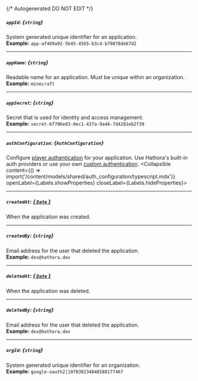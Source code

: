 {/* Autogenerated DO NOT EDIT  */}

##### `appId`: *{`string`}*
System generated unique identifier for an application.
<br/>
**Example:** `app-af469a92-5b45-4565-b3c4-b79878de67d2`

---
##### `appName`: *{`string`}*
Readable name for an application. Must be unique within an organization.
<br/>
**Example:** `minecraft`

---
##### `appSecret`: *{`string`}*
Secret that is used for identity and access management.
<br/>
**Example:** `secret-6f706e83-0ec1-437a-9a46-7d4281eb2f39`

---
##### `authConfiguration`: *{`AuthConfiguration`}*
Configure [player authentication](https://hathora.dev/docs/lobbies\-and\-matchmaking/auth\-service) for your application. Use Hathora's built\-in auth providers or use your own [custom authentication](https://hathora.dev/docs/lobbies\-and\-matchmaking/auth\-service\#custom\-auth\-provider).
<Collapsible content={() => import('/content/models/shared/auth_configuration/typescript.mdx')} openLabel={Labels.showProperties} closeLabel={Labels.hideProperties}>
</Collapsible>

---
##### `createdAt`: [*{ `Date` }*](https://developer.mozilla.org/en-US/docs/Web/JavaScript/Reference/Global_Objects/Date)
When the application was created.

---
##### `createdBy`: *{`string`}*
Email address for the user that deleted the application.
<br/>
**Example:** `dev@hathora.dev`

---
##### `deletedAt`: [*{ `Date` }*](https://developer.mozilla.org/en-US/docs/Web/JavaScript/Reference/Global_Objects/Date)
When the application was deleted.

---
##### `deletedBy`: *{`string`}*
Email address for the user that deleted the application.
<br/>
**Example:** `dev@hathora.dev`

---
##### `orgId`: *{`string`}*
System generated unique identifier for an organization.
<br/>
**Example:** `google-oauth2|107030234048588177467`


